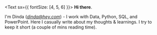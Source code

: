 <Text sx={{ fontSize: [4, 5, 6] }}> <b>Hi there</b>.

I'm Dinda (*dinda@hey.com*) - I work with Data, Python, SQL, and PowerPoint. Here I casually write about my thoughts & learnings. I try to keep it short (a couple of mins reading time). 
</Text>